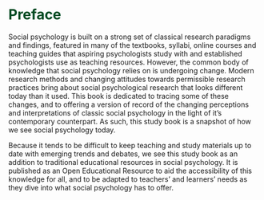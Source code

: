 # [Preface]{style="color: #004b23"} {.unnumbered}

Social psychology is built on a strong set of classical research paradigms and findings, featured in many of the textbooks, syllabi, online courses and teaching guides that aspiring psychologists study with and established psychologists use as teaching resources. However, the common body of knowledge that social psychology relies on is undergoing change. Modern research methods and changing attitudes towards permissible research practices bring about social psychological research that looks different today than it used. This book is dedicated to tracing some of these changes, and to offering a version of record of the changing perceptions and interpretations of classic social psychology in the light of it's contemporary counterpart. As such, this study book is a snapshot of how we see social psychology today.

Because it tends to be difficult to keep teaching and study materials up to date with emerging trends and debates, we see this study book as an addition to traditional educational resources in social psychology. It is published as an Open Educational Resource to aid the accessibility of this knowledge for all, and to be adapted to teachers' and learners' needs as they dive into what social psychology has to offer.
